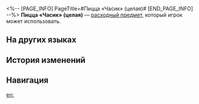 <%-- [PAGE_INFO]
PageTitle=#Пицца «Часик» (целая)#
[END_PAGE_INFO] --%>
{{Расходный предмет Инфобокс
|id          = 408610
|Изображения = Предмет Пицца «Часик» (целая).png
|Тип         = Расходные предметы силы атаки
|Редкость    = 3
|Эффект      = Повышает скорость всех союзников на 16%, но снижает их урон на 8% в следующем бою.
|Описание    = Эта пицца, напоминающая часы, разделена на двенадцать одинаковых ломтиков, что делает её идеальной едой для вечеринки.
|Рецепт      = 
|Источник1   = [[Ресторан «Часы»]]
|Источник2   = 
|Источник3   = 
}}
{{Описание|''В чём смысл её неповторимой формы? Одни видят в ней дань уважения таинственному богачу, а другие - напоминание о том, что нужно ценить каждое прожитое мгновение.''}}
'''Пицца «Часик» (целая)''' — [[расходный предмет]], который игрок может использовать.

==На других языках==
{{На других языках
|en   = Clockie Pizza (Whole)
|zhs  = 钟表披萨（整张）
|zht  = 鐘錶披薩（整張）
|ja   = クロックピザ（1ホール）
|ko   = 시계 피자(한 판)
|es   = Pizza de reloj (entera)
|fr   = Chronoupizza (entière)
|ru   = Пицца «Часик» (целая)
|th   = Clockie Pizza (Whole)
|vi   = Pizza Đồng Hồ (Cả Cái)
|de   = Clockie-Pizza (ganz)
|id   = Clockie Pizza (Whole)
|pt   = Pizza Relogin (Inteira)
}}

==История изменений==
{{История изменений|3.5}}

==Навигация==
{{Расходные предметы Навбокс}}

[[en:]]